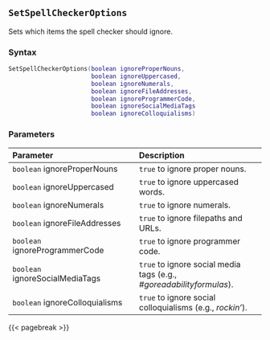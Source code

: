 ## `SetSpellCheckerOptions` {#batch-setspellcheckeroptions}

Sets which items the spell checker\index{spell checker} should ignore.

### Syntax {-}

``` .lua
SetSpellCheckerOptions(boolean ignoreProperNouns,
                       boolean ignoreUppercased,
                       boolean ignoreNumerals,
                       boolean ignoreFileAddresses,
                       boolean ignoreProgrammerCode,
                       boolean ignoreSocialMediaTags
                       boolean ignoreColloquialisms)
```

### Parameters {-}

**Parameter** | **Description**
| :-- | :-- |
`boolean` ignoreProperNouns | `true` to ignore proper nouns.
`boolean` ignoreUppercased | `true` to ignore uppercased words.
`boolean` ignoreNumerals | `true` to ignore numerals.
`boolean` ignoreFileAddresses | `true` to ignore filepaths and URLs.
`boolean` ignoreProgrammerCode | `true` to ignore programmer code.
`boolean` ignoreSocialMediaTags | `true` to ignore social media tags (e.g., *#goreadabilityformulas*).
`boolean` ignoreColloquialisms | `true` to ignore social colloquialisms (e.g., *rockin'*).

{{< pagebreak >}}